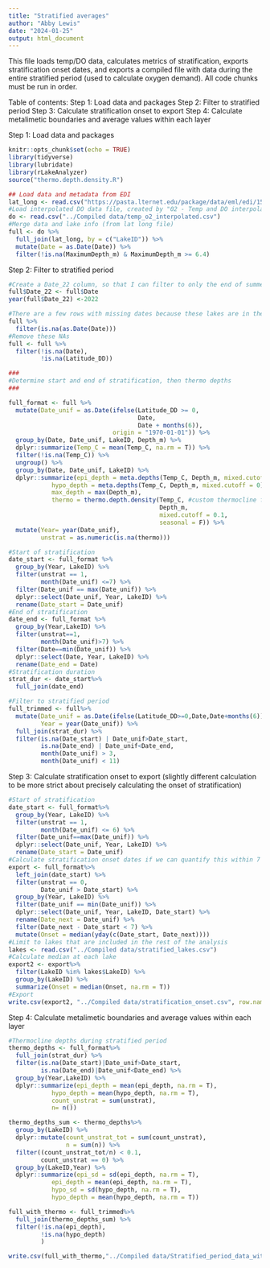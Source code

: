 ```yaml
---
title: "Stratified averages"
author: "Abby Lewis"
date: "2024-01-25"
output: html_document
---
```


This file loads temp/DO data, calculates metrics of stratification, exports stratification onset dates, and exports a compiled file with data during the entire stratified period (used to calculate oxygen demand). All code chunks must be run in order.

Table of contents:
Step 1: Load data and packages
Step 2: Filter to stratified period
Step 3: Calculate stratification onset to export 
Step 4: Calculate metalimetic boundaries and average values within each layer

Step 1: Load data and packages

```r
knitr::opts_chunk$set(echo = TRUE)
library(tidyverse)
library(lubridate)
library(rLakeAnalyzer)
source("thermo.depth.density.R")

## Load data and metadata from EDI
lat_long <- read.csv("https://pasta.lternet.edu/package/data/eml/edi/1530/1/fadd3eaa25b5fdd1fc4efba70e660579")
#Load interpolated DO data file, created by "02 - Temp and DO interpolation.Rmd"
do <- read.csv("../Compiled data/temp_o2_interpolated.csv")
#Merge data and lake info (from lat long file)
full <- do %>%
  full_join(lat_long, by = c("LakeID")) %>%
  mutate(Date = as.Date(Date)) %>%
  filter(!is.na(MaximumDepth_m) & MaximumDepth_m >= 6.4)
```

Step 2: Filter to stratified period

```r
#Create a Date_22 column, so that I can filter to only the end of summer
full$Date_22 <- full$Date
year(full$Date_22) <-2022

#There are a few rows with missing dates because these lakes are in the lat long database and not do
full %>%
  filter(is.na(as.Date(Date)))
#Remove these NAs
full <- full %>%
  filter(!is.na(Date),
         !is.na(Latitude_DD))

###
#Determine start and end of stratification, then thermo depths
###

full_format <- full %>%
  mutate(Date_unif = as.Date(ifelse(Latitude_DD >= 0, 
                                    Date,
                                    Date + months(6)), 
                             origin = "1970-01-01")) %>%
  group_by(Date, Date_unif, LakeID, Depth_m) %>%
  dplyr::summarize(Temp_C = mean(Temp_C, na.rm = T)) %>%
  filter(!is.na(Temp_C)) %>%
  ungroup() %>%
  group_by(Date, Date_unif, LakeID) %>%
  dplyr::summarize(epi_depth = meta.depths(Temp_C, Depth_m, mixed.cutoff = 0)[1],
            hypo_depth = meta.depths(Temp_C, Depth_m, mixed.cutoff = 0)[2],
            max_depth = max(Depth_m),
            thermo = thermo.depth.density(Temp_C, #custom thermocline function
                                          Depth_m, 
                                          mixed.cutoff = 0.1, 
                                          seasonal = F)) %>% 
  mutate(Year= year(Date_unif),
         unstrat = as.numeric(is.na(thermo)))

#Start of stratification
date_start <- full_format %>%
  group_by(Year, LakeID) %>%
  filter(unstrat == 1,
         month(Date_unif) <=7) %>%
  filter(Date_unif == max(Date_unif)) %>%
  dplyr::select(Date_unif, Year, LakeID) %>%
  rename(Date_start = Date_unif)
#End of stratification
date_end <- full_format %>%
  group_by(Year,LakeID) %>%
  filter(unstrat==1,
         month(Date_unif)>7) %>%
  filter(Date==min(Date_unif)) %>%
  dplyr::select(Date, Year, LakeID) %>%
  rename(Date_end = Date)
#Stratification duration
strat_dur <- date_start%>%
  full_join(date_end)

#Filter to stratified period
full_trimmed <- full%>%
  mutate(Date_unif = as.Date(ifelse(Latitude_DD>=0,Date,Date+months(6)),origin = "1970-01-01"),
         Year = year(Date_unif)) %>%
  full_join(strat_dur) %>%
  filter(is.na(Date_start) | Date_unif>Date_start,
         is.na(Date_end) | Date_unif<Date_end,
         month(Date_unif) > 3,
         month(Date_unif) < 11)
```

Step 3: Calculate stratification onset to export 
(slightly different calculation to be more strict about precisely calculating the onset of stratification)

```r
#Start of stratification
date_start <- full_format%>%
  group_by(Year, LakeID) %>%
  filter(unstrat == 1,
         month(Date_unif) <= 6) %>%
  filter(Date_unif==max(Date_unif)) %>%
  dplyr::select(Date_unif, Year, LakeID) %>%
  rename(Date_start = Date_unif)
#Calculate stratification onset dates if we can quantify this within 7 days
export <- full_format%>%
  left_join(date_start) %>%
  filter(unstrat == 0,
         Date_unif > Date_start) %>%
  group_by(Year, LakeID) %>%
  filter(Date_unif == min(Date_unif)) %>%
  dplyr::select(Date_unif, Year, LakeID, Date_start) %>%
  rename(Date_next = Date_unif) %>%
  filter(Date_next - Date_start < 7) %>%
  mutate(Onset = median(yday(c(Date_start, Date_next))))
#Limit to lakes that are included in the rest of the analysis
lakes <- read.csv("../Compiled data/stratified_lakes.csv")
#Calculate median at each lake
export2 <- export%>%
  filter(LakeID %in% lakes$LakeID) %>%
  group_by(LakeID) %>%
  summarize(Onset = median(Onset, na.rm = T))
#Export
write.csv(export2, "../Compiled data/stratification_onset.csv", row.names = F)
```

Step 4: Calculate metalimetic boundaries and average values within each layer

```r
#Thermocline depths during stratified period
thermo_depths <- full_format%>%
  full_join(strat_dur) %>%
  filter(is.na(Date_start)|Date_unif>Date_start,
         is.na(Date_end)|Date_unif<Date_end) %>%
  group_by(Year,LakeID) %>%
  dplyr::summarize(epi_depth = mean(epi_depth, na.rm = T),
            hypo_depth = mean(hypo_depth, na.rm = T),
            count_unstrat = sum(unstrat),
            n= n())

thermo_depths_sum <- thermo_depths%>%
  group_by(LakeID) %>%
  dplyr::mutate(count_unstrat_tot = sum(count_unstrat),
                n = sum(n)) %>%
  filter((count_unstrat_tot/n) < 0.1,
         count_unstrat == 0) %>%
  group_by(LakeID,Year) %>%
  dplyr::summarize(epi_sd = sd(epi_depth, na.rm = T),
            epi_depth = mean(epi_depth, na.rm = T),
            hypo_sd = sd(hypo_depth, na.rm = T),
            hypo_depth = mean(hypo_depth, na.rm = T))

full_with_thermo <- full_trimmed%>%
  full_join(thermo_depths_sum) %>%
  filter(!is.na(epi_depth),
         !is.na(hypo_depth)
         )

write.csv(full_with_thermo,"../Compiled data/Stratified_period_data_with_thermo.csv",row.names = F)
```